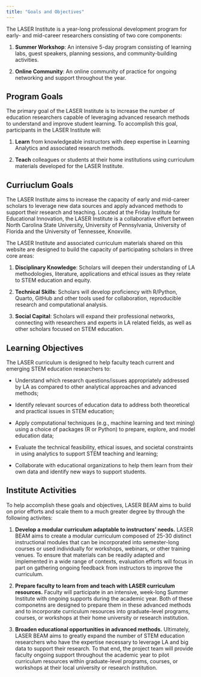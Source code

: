 ```yaml
---
title: "Goals and Objectives"
---
```


The LASER Institute is a year-long professional development program for early- and mid-career researchers consisting of two core components:

1.  **Summer Workshop**: An intensive 5-day program consisting of learning labs, guest speakers, planning sessions, and community-building activities.

2.  **Online Community**: An online community of practice for ongoing networking and support throughout the year.

## Program Goals

The primary goal of the LASER Institute is to increase the number of education researchers capable of leveraging advanced research methods to understand and improve student learning. To accomplish this goal, participants in the LASER Institute will:

1.  **Learn** from knowledgeable instructors with deep expertise in Learning Analytics and associated research methods.

2.  **Teach** colleagues or students at their home institutions using curriculum materials developed for the LASER Institute.

## Curriuclum Goals 

The LASER Institute aims to increase the capacity of early and mid-career scholars to leverage new data sources and apply advanced methods to support their research and teaching. Located at the Friday Institute for Educational Innovation, the LASER Institute is a collaborative effort between North Carolina State University, University of Pennsylvania, University of Florida and the University of Tennessee, Knoxville.

The LASER Institute and associated curriculum materials shared on this website are designed to build the capacity of participating scholars in three core areas:

1.  **Disciplinary Knowledge**: Scholars will deepen their understanding of LA methodologies, literature, applications and ethical issues as they relate to STEM education and equity.

2.  **Technical Skills**: Scholars will develop proficiency with R/Python, Quarto, GitHub and other tools used for collaboration, reproducible research and computational analysis.

3.  **Social Capital**: Scholars will expand their professional networks, connecting with researchers and experts in LA related fields, as well as other scholars focused on STEM education.

## Learning Objectives

The LASER curriculum is designed to help faculty teach current and emerging STEM education researchers to:

-   Understand which research questions/issues appropriately addressed by LA as compared to other analytical approaches and advanced methods;

-   Identify relevant sources of education data to address both theoretical and practical issues in STEM education;

-   Apply computational techniques (e.g., machine learning and text mining) using a choice of packages (R or Python) to prepare, explore, and model education data;

-   Evaluate the technical feasibility, ethical issues, and societal constraints in using analytics to support STEM teaching and learning;

-   Collaborate with educational organizations to help them learn from their own data and identify new ways to support students.

## Institute Activities

To help accomplish these goals and objectives, LASER BEAM aims to build on prior efforts and scale them to a much greater degree by through the following activites:

1.  **Develop a modular curriculum adaptable to instructors’ needs.** LASER BEAM aims to create a modular curriculum composed of 25-30 distinct instructional modules that can be incorporated into semester-long courses or used individually for workshops, webinars, or other training venues. To ensure that materials can be readily adapted and implemented in a wide range of contexts, evaluation efforts will focus in part on gathering ongoing feedback from instructors to improve the curriculum.

2.  **Prepare faculty to learn from and teach with LASER curriculum resources.** Faculty will participate in an intensive, week-long Summer Institute with ongoing supports during the academic year. Both of these componetns are designed to prepare them in these advanced methods and to incorporate curriculum resources into graduate-level programs, courses, or workshops at their home university or research institution.

3.  **Broaden educational opportunities in advanced methods.** Ultimately, LASER BEAM aims to greatly expand the number of STEM education researchers who have the expertise necessary to leverage LA and big data to support their research. To that end, the project team will provide faculty ongoing support throughout the academic year to pilot curriculum resources within graduate-level programs, courses, or workshops at their local university or research institution.
